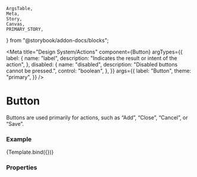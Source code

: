     ArgsTable,
    Meta,
    Story,
    Canvas,
    PRIMARY_STORY,
} from "@storybook/addon-docs/blocks";

<Meta
    title="Design System/Actions"
    component={Button}
    argTypes={{
        label: {
            name: "label",
            description: "Indicates the result or intent of the action",
        },
        disabled: {
            name: "disabled",
            description: "Disabled buttons cannot be pressed.",
            control: "boolean",
        },
    }}
    args={{
        label: "Button",
        theme: "primary",
    }}
/>


# Button

Buttons are used primarily for actions, such as “Add”, “Close”, “Cancel”, or “Save”.

<Spacer size="large" />

### Example

<Canvas>
    <Story
        name="Button"
        args={{
            theme: "primary",
        }}
    >
        {Template.bind({})}
    </Story>
</Canvas>

<Spacer size="small" />

### Properties

<ArgsTable story={PRIMARY_STORY} />
